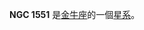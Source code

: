 {{NGCInfoBox|NGCID=NGC 1551|發現者=弗里德里希·威廉·赫歇爾|發現日期=1785年10月8日|其他編號=NGC 1550,UGC 3012,MCG 0-11-55|曆元=J2000.0|赤經=4時19分38.1秒
|赤緯=2°24'34"|星座=金牛座|星體=星系|星等=12.1|表面亮度=13.7|藍等=13.1}}

'''NGC 1551''' 是[[金牛座|金牛座]]的一個[[星系|星系]]。

{{NGCReference|1551}}

{{Catalogs|NGC=1551}}